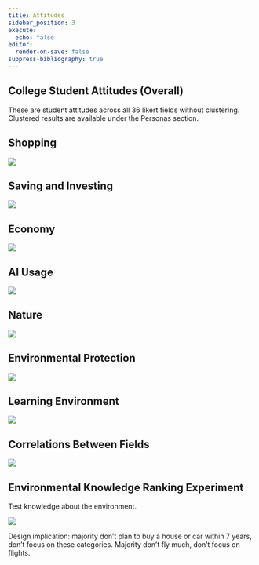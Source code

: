 ```yaml
---
title: Attitudes
sidebar_position: 3
execute:
  echo: false
editor:
  render-on-save: false
suppress-bibliography: true
---
```





## College Student Attitudes (Overall)

These are student attitudes across all 36 likert fields without
clustering. Clustered results are available under the Personas section.

## Shopping

![](attitudes_files/figure-markdown_strict/cell-3-output-1.png)

## Saving and Investing

![](attitudes_files/figure-markdown_strict/cell-4-output-1.png)

## Economy

![](attitudes_files/figure-markdown_strict/cell-5-output-1.png)

## AI Usage

![](attitudes_files/figure-markdown_strict/cell-6-output-1.png)

## Nature

![](attitudes_files/figure-markdown_strict/cell-7-output-1.png)

## Environmental Protection

![](attitudes_files/figure-markdown_strict/cell-8-output-1.png)

## Learning Environment

![](attitudes_files/figure-markdown_strict/cell-9-output-1.png)

## Correlations Between Fields

![](attitudes_files/figure-markdown_strict/cell-10-output-1.png)

## Environmental Knowledge Ranking Experiment

Test knowledge about the environment.

![](attitudes_files/figure-markdown_strict/cell-11-output-1.png)

Design implication: majority don’t plan to buy a house or car within 7
years, don’t focus on these categories. Majority don’t fly much, don’t
focus on flights.
